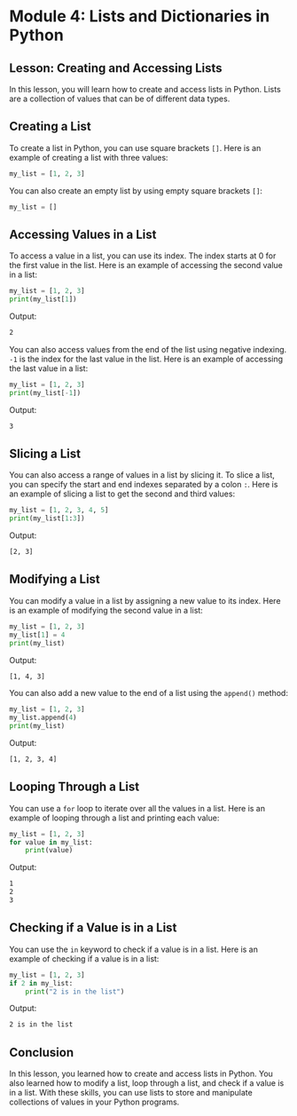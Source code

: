 # Module 4: Lists and Dictionaries in Python

## Lesson: Creating and Accessing Lists

In this lesson, you will learn how to create and access lists in Python. Lists are a collection of values that can be of different data types.

## Creating a List

To create a list in Python, you can use square brackets `[]`. Here is an example of creating a list with three values:

```python
my_list = [1, 2, 3]
```

You can also create an empty list by using empty square brackets `[]`:

```python
my_list = []
```

## Accessing Values in a List

To access a value in a list, you can use its index. The index starts at 0 for the first value in the list. Here is an example of accessing the second value in a list:

```python
my_list = [1, 2, 3]
print(my_list[1])
```

Output:

```txt
2
```

You can also access values from the end of the list using negative indexing. `-1` is the index for the last value in the list. Here is an example of accessing the last value in a list:

```python
my_list = [1, 2, 3]
print(my_list[-1])
```

Output:

```txt
3
```

## Slicing a List

You can also access a range of values in a list by slicing it. To slice a list, you can specify the start and end indexes separated by a colon `:`. Here is an example of slicing a list to get the second and third values:

```python
my_list = [1, 2, 3, 4, 5]
print(my_list[1:3])
```

Output:

```txt
[2, 3]
```

## Modifying a List

You can modify a value in a list by assigning a new value to its index. Here is an example of modifying the second value in a list:

```python
my_list = [1, 2, 3]
my_list[1] = 4
print(my_list)
```

Output:

```txt
[1, 4, 3]
```

You can also add a new value to the end of a list using the `append()` method:

```python
my_list = [1, 2, 3]
my_list.append(4)
print(my_list)
```

Output:

```txt
[1, 2, 3, 4]
```

## Looping Through a List

You can use a `for` loop to iterate over all the values in a list. Here is an example of looping through a list and printing each value:

```python
my_list = [1, 2, 3]
for value in my_list:
    print(value)
```

Output:

```txt
1
2
3
```

## Checking if a Value is in a List

You can use the `in` keyword to check if a value is in a list. Here is an example of checking if a value is in a list:

```python
my_list = [1, 2, 3]
if 2 in my_list:
    print("2 is in the list")
```

Output:

```txt
2 is in the list
```

## Conclusion

In this lesson, you learned how to create and access lists in Python. You also learned how to modify a list, loop through a list, and check if a value is in a list. With these skills, you can use lists to store and manipulate collections of values in your Python programs.
